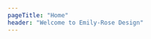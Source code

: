 ```yaml
---
pageTitle: "Home"
header: "Welcome to Emily-Rose Design"
---
```


<NavigationTiles>

<NavigationTile 
    title="Portfolio"
    linkPage="/portfolio"
    imagePath="spread-book.jpg"
    imageAlt="Portfolio"
/>

<NavigationTile 
    title="About"
    linkPage="/about"
    imagePath="exhibition-book.jpg"
    imageAlt="About"
/>

<NavigationTile 
    title="Blog"
    linkPage="/blog"
    imagePath="coffee-cup.jpg"
    imageAlt="Blog"
/>

</NavigationTiles>